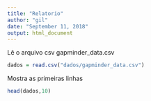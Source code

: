 ```yaml
---
title: "Relatorio"
author: "gil"
date: "September 11, 2018"
output: html_document
---
```


Lê o arquivo csv gapminder_data.csv
```r
dados = read.csv("dados/gapminder_data.csv")
```

Mostra  as primeiras linhas
```r
head(dados,10)
```
